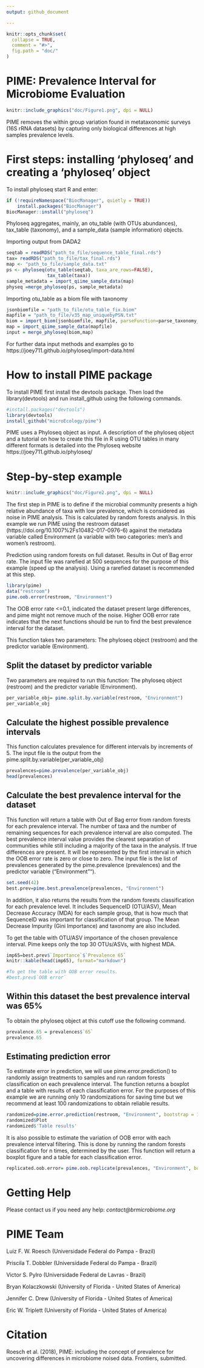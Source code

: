 ```yaml
---
output: github_document

---
```


```r
knitr::opts_chunk$set(
  collapse = TRUE,
  comment = "#>",
  fig.path = "doc/"
)
```

# PIME: Prevalence Interval for Microbiome Evaluation


```r
knitr::include_graphics("doc/Figure1.png", dpi = NULL)
```

PIME removes the within group variation found in metataxonomic surveys (16S rRNA datasets) by capturing only biological differences at high samples prevalence levels.

# First steps: installing 'phyloseq' and creating a 'phyloseq' object

To install phyloseq start R and enter:

```r
if (!requireNamespace("BiocManager", quietly = TRUE))
    install.packages("BiocManager")
BiocManager::install("phyloseq")
```

Phyloseq aggregates, mainly, an otu_table (with OTUs abundances), tax_table (taxonomy), and a sample_data (sample information) objects. 

Importing output from DADA2

```r
seqtab = readRDS("path_to_file/sequence_table_final.rds")
tax= readRDS("path_to_file/tax_final.rds")
map <- "path_to_file/sample_data.txt"
ps <- phyloseq(otu_table(seqtab, taxa_are_rows=FALSE), 
               tax_table(taxa))
sample_metadata = import_qiime_sample_data(map)
physeq =merge_phyloseq(ps, sample_metadata)
```

Importing otu_table as a biom file with taxonomy

```r
jsonbiomfile = "path_to_file/otu_table_fix.biom"
mapfile = "path_to_file/v35_map_uniquebyPSN.txt"
biom = import_biom(jsonbiomfile, mapfile, parseFunction=parse_taxonomy_greengenes)
map = import_qiime_sample_data(mapfile)
input = merge_phyloseq(biom,map)
```

For further data input methods and examples go to https://joey711.github.io/phyloseq/import-data.html


# How to install PIME package

To install PIME first install the devtools package. 
Then load the library(devtools) and run install_github using the following commands.

```r
#install.packages("devtools")
library(devtools)
install_github("microEcology/pime")
```
PIME uses a Phyloseq object as input. A description of the phyloseq object and a tutorial on how to create this file in R using OTU tables in many different formats is detailed into the Phyloseq website https://joey711.github.io/phyloseq/ 

# Step-by-step example


```r
knitr::include_graphics("doc/Figure2.png", dpi = NULL)
```


The first step in PIME is to define if the microbial community presents a high relative abundance of taxa with low prevalence, which is considered as noise in PIME analysis. This is calculated by random forests analysis. In this example we run PIME using the restroom dataset (https://doi.org/10.1007%2Fs10482-017-0976-6) against the metadata variable called Environment (a variable with two categories: men’s and women’s restroom). 

Prediction using random forests on full dataset. Results in Out of Bag error rate. The input file was rarefied at 500 sequences for the purpose of this example (speed up the analysis). Using a rarefied dataset is recommended at this step.
```r
library(pime)
data("restroom")
pime.oob.error(restroom, "Environment")
```

The OOB error rate <=0.1, indicated the dataset present large differences, and pime might not remove much of the noise. 
Higher OOB error rate indicates that the next functions should be run to find the best prevalence interval for the dataset.

This function takes two parameters: The phyloseq object (restroom) and the predictor variable (Environment).

## Split the dataset by predictor variable
Two parameters are required to run this function: The phyloseq object (restroom) and the predictor variable (Environment).
```r
per_variable_obj= pime.split.by.variable(restroom, "Environment")
per_variable_obj
```


## Calculate the highest possible prevalence intervals
This function calculates prevalence for different intervals by increments of 5. 
The input file is the output from the pime.split.by.variable(per_variable_obj)
```r
prevalences=pime.prevalence(per_variable_obj)
head(prevalences)
```

## Calculate the best prevalence interval for the dataset 
This function will return a table with Out of Bag error from random forests for each prevalence interval. The number of taxa and the number of remaining sequences for each prevalence interval are also computed. 
The best prevalence interval value provides the clearest separation of communities while still including a majority of the taxa in the analysis. If true differences are present.
It will be represented by the first interval in which the OOB error rate is zero or close to zero.
The input file is the list of prevalences generated by the pime.prevalence (prevalences) and the predictor variable ("Environment"").
```r
set.seed(42)
best.prev=pime.best.prevalence(prevalences, "Environment")
```

In addition, it also returns the results from the random forests classification for each prevalence level. It includes SequenceID (OTU/ASV), Mean Decrease Accuracy (MDA) for each sample group, that is how much that SequenceID was important for classification of that group. The Mean Decrease Impurity (Gini Importance) and taxonomy are also included.

To get the table with OTU/ASV importance of the chosen prevalence interval. Pime keeps only the top 30 OTUs/ASVs, with highest MDA.

```r
imp65=best.prev$`Importance`$`Prevalence 65`
knitr::kable(head(imp65), format="markdown")

#To get the table with OOB error results.
#best.prev$`OOB error`
```

## Within this dataset the best prevalence interval was 65%

To obtain the phyloseq object at this cutoff use the following command.

```r
prevalence.65 = prevalences$`65`
prevalence.65
```
## Estimating prediction error
To estimate error in prediction, we will use pime.error.prediction() to randomly assign treatments to samples and run random forests classification on each prevalence interval. The function returns a boxplot and a table with results of each classification error. For the purposes of this example we are running only 10 randomizations for saving time but we recommend at least 100 randomizations to obtain reliable results.
```r
randomized=pime.error.prediction(restroom, "Environment", bootstrap = 10, parallel = TRUE, max.prev = 95)
randomized$Plot
randomized$'Table results'
```
It is also possible to estimate the variation of OOB error with each prevalence interval filtering. This is done by running the random forests classification for n times, determined by the user. This function will return a boxplot figure and a table for each classification error.
```r
replicated.oob.error= pime.oob.replicate(prevalences, "Environment", bootstrap = 10, parallel = TRUE)
```

# Getting Help

Please contact us if you need any help: *contact@brmicrobiome.org*


# PIME Team

Luiz F. W. Roesch (Universidade Federal do Pampa - Brazil)

Priscila T. Dobbler (Universidade Federal do Pampa - Brazil)

Victor S. Pylro (Universidade Federal de Lavras - Brazil)

Bryan Kolaczkowski (University of Florida - United States of America)

Jennifer C. Drew (University of Florida - United States of America)

Eric W. Triplett (University of Florida - United States of America)

# Citation

Roesch et al. (2018), PIME: including the concept of prevalence for uncovering differences in microbiome noised data. Frontiers, submitted.
